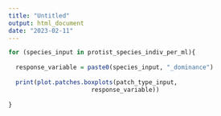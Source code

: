 ```yaml
---
title: "Untitled"
output: html_document
date: "2023-02-11"
---
```


```r
for (species_input in protist_species_indiv_per_ml){
  
  response_variable = paste0(species_input, "_dominance")
  
  print(plot.patches.boxplots(patch_type_input,
                       response_variable))
  
}
```